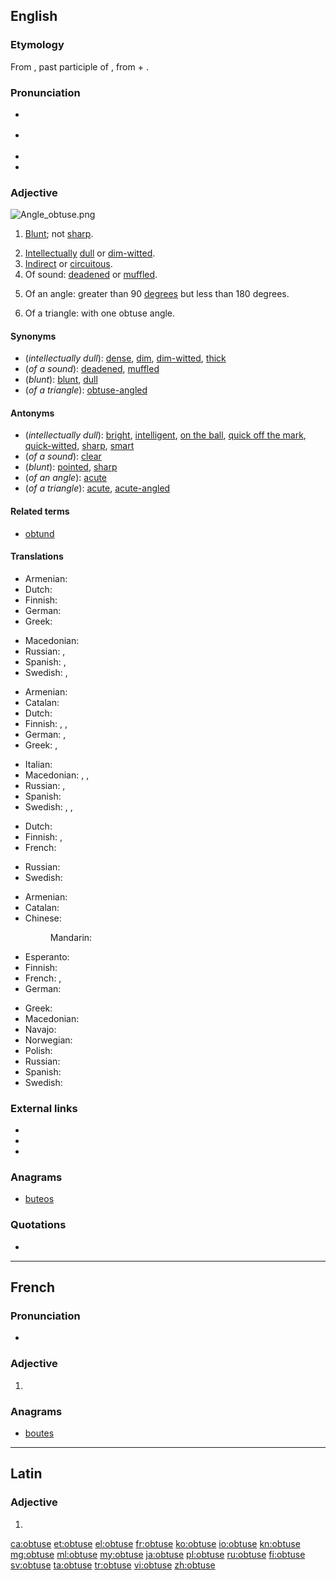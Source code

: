 ==English==

===Etymology===
From {{etyl|la|en}} {{term|obtusus|lang=la}}, past participle of {{term|obtundere||to strike at or upon, beat, blunt, dull}}, from {{term|lang=la|ob||upon}} + {{term|lang=la|tundere||to strike}}.

===Pronunciation===
* {{a|UK}} {{IPA|/əbˈtjuːs/|/əbˈtʃuːs/}}
* {{a|US}} {{IPA|/əbˈt(j)us/|/ɑbˈt(j)us/}}
* {{audio|en-us-obtuse.ogg|Audio (US)}}
* {{rhymes|uːs}}

===Adjective===
[[Image:Angle obtuse.png|right|thumb]]
{{en-adj|er|more}}

# {{context|now|_|chiefly|_|botany|zoology|lang=en}} [[blunt|Blunt]]; not [[sharp]].
# [[intellectual|Intellectual]]ly [[dull]] or [[dim-witted]].
# [[indirect|Indirect]] or [[circuitous]].
# Of sound: [[deaden]]ed or [[muffle]]d.
# {{context|geometry|lang=en}} Of an angle: greater than 90 [[degree]]s but less than 180 degrees.
# {{context|geometry|lang=en}} Of a triangle: with one obtuse angle.

====Synonyms====
* (''intellectually dull''): [[dense]], [[dim]], [[dim-witted]], [[thick]] {{qualifier|informal}}
* (''of a sound''): [[deaden]]ed, [[muffle]]d
* (''blunt''): [[blunt]], [[dull]]
* (''of a triangle''): [[obtuse-angled]]

====Antonyms====
* (''intellectually dull''): [[bright]], [[intelligent]], [[on the ball]], [[quick off the mark]], [[quick-witted]], [[sharp]], [[smart]]
* (''of a sound''): [[clear]]
* (''blunt''): [[pointed]], [[sharp]]
* (''of an angle''): [[acute]]
* (''of a triangle''): [[acute]], [[acute-angled]]

====Related terms====
* [[obtund]]

====Translations====
{{trans-top|botany, zoology: blunt}}
* Armenian: {{t+|hy|բութ|tr=but'}}
* Dutch: {{t+|nl|bot}}
* Finnish: {{t+|fi|tylppä}}
* German: {{t+|de|stumpf}}
* Greek: {{t+|el|αμβλύς|m|tr=amvlýs|sc=Grek}}
{{trans-mid}}
* Macedonian: {{t|mk|тап|m|tr=tap}}
* Russian: {{t+|ru|тупой|tr=tupój}}, {{t+|ru|притуплённый|tr=pritupljónnyj}}
* Spanish: {{t+|es|obtuso}},  {{t+|es|romo}}
* Swedish: {{t+|sv|trubbig}}, {{t+|sv|slö}}
{{trans-bottom}}

{{trans-top|intellectually dull}}
* Armenian: {{t+|hy|բութ|tr=but'}}
* Catalan: {{t|ca|obtús}}
* Dutch: {{t+|nl|afgestompt}}
* Finnish: {{t+|fi|tylsä}}, {{t+|fi|hidasjärkinen}}, {{t+|fi|hidasälyinen}}
* German: {{t|de|begriffsstutzig}}, {{t+|de|beschränkt}}
* Greek: {{t+|el|κουτός|m|tr=koutós|sc=Grek}}, {{t+|el|αμβλύνους|m|tr=amvlýnous|sc=Grek}}
{{trans-mid}}
* Italian: {{t+|it|ottuso}}
* Macedonian: {{t|mk|тап|m|tr=tap}},  {{t|mk|глуп|m|tr=glup}},  {{t|mk|глупав|m|tr=glúpav}}
* Russian: {{t+|ru|тупой|tr=tupój}}, {{t+|ru|недалёкий|tr=nedaljókij}}
* Spanish: {{t+|es|obtuso}}
* Swedish: {{t+|sv|trög}}, {{t+|sv|slö}}, {{t|sv|tjockskallig}}
{{trans-bottom}}

{{trans-top|indirect or circuitous}}
{{trans-mid}}
{{trans-bottom}}

{{trans-top|of a sound: deadened or mufled}}
* Dutch: {{t+|nl|gesmoord}}
* Finnish: {{t+|fi|vaimea}}, {{t|fi|vaimennettu}}
* French: {{t+|fr|sourd}}
{{trans-mid}}
* Russian: {{t+|ru|приглушённый|tr=priglušónnyj}}
* Swedish: {{t+|sv|dov}}
{{trans-bottom}}

{{trans-top|of an angle}}
* Armenian: {{t+|hy|բութ|tr=but'}}
* Catalan: {{t|ca|obtús}}
* Chinese:
*: Mandarin: {{t+|cmn|钝角|sc=Hani}}
* Esperanto: {{t|eo|obtuza}}
* Finnish: {{t+|fi|tylppä}}
* French: {{t+|fr|obtus|m}}, {{t+|fr|obtuse|f}}
* German: {{t+|de|stumpf}}
{{trans-mid}}
* Greek: {{t+|el|αμβλύς|m|tr=amvlýs|sc=Grek}}
* Macedonian: {{t|mk|тап|m|tr=tap}}
* Navajo: {{t|nv|ałhiʼdiidzo}}
* Norwegian: {{t+|no|stump}}
* Polish: {{t|pl|rozwarty|m}}
* Russian: {{t+|ru|тупой|tr=tupój}}
* Spanish: {{t+|es|obtuso}}
* Swedish: {{t+|sv|trubbig}}
{{trans-bottom}}

{{trans-see|of a triangle|obtuse-angled}}

===External links===
* {{R:Webster 1913}}
* {{R:Century 1911}}
* {{R:OneLook}}

===Anagrams===
* [[buteos#English|buteos]]

===Quotations===
* {{seeCites}}

----

==French==

===Pronunciation===
* {{audio|Fr-Paris--obtuse.ogg|Audio (Paris)}}

===Adjective===
{{fr-adj-form}}

# {{feminine of|obtus|lang=fr}}

===Anagrams===
* [[boutes#French|boutes]]

----

==Latin==

===Adjective===
{{la-adj-form|obtūse}}

# {{inflection of|obtūsus||voc|m|s|lang=la}}

[[ca:obtuse]]
[[et:obtuse]]
[[el:obtuse]]
[[fr:obtuse]]
[[ko:obtuse]]
[[io:obtuse]]
[[kn:obtuse]]
[[mg:obtuse]]
[[ml:obtuse]]
[[my:obtuse]]
[[ja:obtuse]]
[[pl:obtuse]]
[[ru:obtuse]]
[[fi:obtuse]]
[[sv:obtuse]]
[[ta:obtuse]]
[[tr:obtuse]]
[[vi:obtuse]]
[[zh:obtuse]]